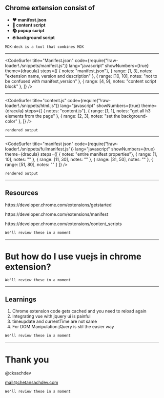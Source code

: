 

## Chrome extension consist of

<div>
    <ul>
        <Appear>
            <li><b>❤️ manifest.json</b></li>
            <li><b>🔧 content script</b></li>
            <li><b>📚 popup script</b></li>
            <li><b>🔥 background script</b></li>
        </Appear>
    </ul>
</div>



```notes
MDX-deck is a tool that combines MDX
```
---

<CodeSurfer
  title="Manifest.json"
  code={require("!raw-loader!./snippets/manifest.js")}
  lang="javascript"
  showNumbers={true}
  theme={dracula}
  steps={[
    { notes: "manifest.json"},
    { range: [1, 3], notes: "extension name, version and description" },
    { range: [10, 10], notes: "not to be confused with manifest_version" },
    { range: [4, 9], notes: "content script block" },
  ]}
/>

---
<CodeSurfer
  title="content.js"
  code={require("!raw-loader!./snippets/html.js")}
  lang="javascript"
  showNumbers={true}
  theme={dracula}
  steps={[
    { notes: "content.js"},
    { range: [1, 1], notes: "get all h3 elements from the page" },
    { range: [2, 3], notes: "set the background-color" },
  ]}
/>

```notes
rendered output
```
---
<CodeSurfer
  title="manifest json"
  code={require("!raw-loader!./snippets/fullmanifest.js")}
  lang="javascript"
  showNumbers={true}
  theme={dracula}
  steps={[
    { notes: "entire manifest properties"},
    { range: [1, 10], notes: "" },
    { range: [11, 30], notes: "" },
    { range: [31, 50], notes: "" },
    { range: [51, 80], notes: "" }
  ]}
/>

```notes
rendered output
```
---

## Resources

<p>https://developer.chrome.com/extensions/getstarted</p>
<p>https://developer.chrome.com/extensions/manifest</p>
<p>https://developer.chrome.com/extensions/content_scripts</p>

```notes
We'll review these in a moment
```

---

# But how do I use vuejs in chrome extension?

```notes
We'll review these in a moment
```

---

## Learnings
1. Chrome extension code gets cached and you need to reload again
1. Integrating vue with jquery ui is painful
1. timeupdate and currentTime are not same
1. For DOM Manipulation jQuery is stil the easier way

```notes
We'll review these in a moment
```

---

# Thank you


 @cksachdev

 mail@chetansachdev.com

```notes
We'll review these in a moment
```

